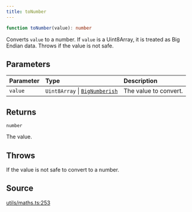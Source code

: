 ```yaml
---
title: toNumber
---
```


```ts
function toNumber(value): number
```

Converts `value` to a number. If `value` is a Uint8Array, it is treated as Big Endian data. Throws if the value is
not safe.

## Parameters

| Parameter | Type | Description |
| :------ | :------ | :------ |
| `value` | `Uint8Array` \| [`BigNumberish`](/content/type-aliases/BigNumberish) | The value to convert. |

## Returns

`number`

The value.

## Throws

If the value is not safe to convert to a number.

## Source

[utils/maths.ts:253](https://github.com/dominant-strategies/quais-6.js/blob/755bfc2a1f4b5e928682c06a8fa45128a878e1f4/src/utils/maths.ts#L253)
